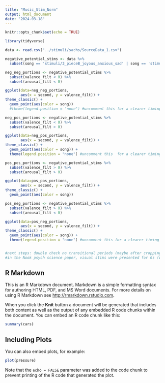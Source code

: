```yaml
---
title: "Music_Stim_Norm"
output: html_document
date: "2024-03-18"
---
```


```r
knitr::opts_chunk$set(echo = TRUE)
```

```r
library(tidyverse)
```

```r
data <- read.csv("../stimuli/sachs/SourceData_1.csv")

negative_potential_stims <- data %>%
  subset(song == 'stimuli/3_pieceB_joyous_anxious_sad' | song == 'stimuli/5_pieceB_calm_sad_anxious' | song == 'stimuli/6_pieceB_anxious_calm_joyous' | song == 'stimuli/7_pieceB_joyous_anxious_sad' | song == 'stimuli/11_pieceA_calm_anxious_sad' | song == 'stimuli/12_pieceA_joyous_sad_anxious')

neg_neg_portions <- negative_potential_stims %>%
  subset(valence_filt < 0) %>%
  subset(arousal_filt < 0)

ggplot(data=neg_neg_portions,
       aes(x = second, y = valence_filt)) +
theme_classic() +
  geom_point(aes(color = song))
  #theme(legend.position = "none") #uncomment this for a clearer timing est

neg_pos_portions <- negative_potential_stims %>%
  subset(valence_filt < 0) %>%
  subset(arousal_filt > 0)

ggplot(data=neg_pos_portions,
       aes(x = second, y = valence_filt)) +
theme_classic() +
  geom_point(aes(color = song)) +
  theme(legend.position = "none") #uncomment this  for a clearer timing est

pos_pos_portions <- negative_potential_stims %>%
  subset(valence_filt > 0) %>%
  subset(arousal_filt > 0)

ggplot(data=pos_pos_portions,
       aes(x = second, y = valence_filt)) +
theme_classic() +
  geom_point(aes(color = song))

pos_neg_portions <- negative_potential_stims %>%
  subset(valence_filt > 0) %>%
  subset(arousal_filt < 0)

ggplot(data=pos_neg_portions,
       aes(x = second, y = valence_filt)) +
theme_classic() +
  geom_point(aes(color = song)) +
  theme(legend.position = "none") #uncomment this for a clearer timing est


#next steps: double check no transitional periods (maybe after cropping), figure out length to crop at (maybe start w/ 10 or 8 s?)
#in the Nook psych science paper, visual stims were presented for 6s (we'd prob want more but maybe not too much more)
```

## R Markdown

This is an R Markdown document. Markdown is a simple formatting syntax for authoring HTML, PDF, and MS Word documents. For more details on using R Markdown see <http://rmarkdown.rstudio.com>.

When you click the **Knit** button a document will be generated that includes both content as well as the output of any embedded R code chunks within the document. You can embed an R code chunk like this:

```r
summary(cars)
```

## Including Plots

You can also embed plots, for example:

```r
plot(pressure)
```

Note that the `echo = FALSE` parameter was added to the code chunk to prevent printing of the R code that generated the plot.
